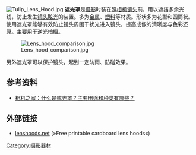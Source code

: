 [[Image:Tulip_Lens_Hood.jpg|thumb]]
'''遮光罩'''是[[摄影|摄影]]时装在[[照相机|照相机]][[镜头|镜头]]前，用以遮挡多余光线，防止发生[[镜头眩光|镜头眩光]]的装置。多为[[金属|金属]]、[[塑料|塑料]]等材质。形状多为花型和圆筒状。使用遮光罩能够有效防止镜头周围干扰光进入镜头，提高成像的清晰度与色彩还原。主要用于逆光拍摄。

[[Image:Lens_hood_comparison.jpg|thumb]]

另外遮光罩可以保护镜头，起到一定防雨、防碰效果。

==参考资料==
*[https://web.archive.org/web/20100817175202/http://www.xiangji.cn/school/200711281035487341.html 相机之家：什么是遮光罩？主要用途和种类有哪些？]
== 外部链接 ==
{{Commonscat|Lens hoods}}
* [http://www.lenshoods.net/ lenshoods.net] (»Free printable cardboard lens hoods«)

{{photography}}
{{photo-stub}}
[[Category:摄影器材|Category:摄影器材]]